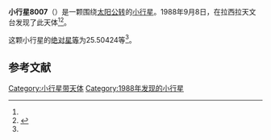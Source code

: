 {{Infobox planet
| bgcolour = #FFFFC0
| name = 8007
| symbol = 
| image = 
| caption = 
| discovery = yes
| discovery_ref = 
| discoverer = {{link-en|亨利·德波鸿诺|Henri Debehogne}}
| discovery_site = [[拉西拉天文台|拉西拉天文台]] 
| discovered = 1988年9月8日
| designations = yes
| mp_name = 
| named_after = 
| alt_names = 1988 RU6/ 1979 OL / 1987 HY
| mp_category = [[主带小行星|主带小行星]]
| orbit_ref = <ref name="a">[http://ssd.jpl.nasa.gov/sbdb.cgi?sstr=8007 8007] {{Wayback|url=http://ssd.jpl.nasa.gov/sbdb.cgi?sstr=8007 |date=20210719032701 }}，小行星數據庫瀏覽器（JPL Small-Body Database Browser）－[[美国国家航空航天局|美国国家航空航天局]]喷气推进实验室</ref>
| epoch = 2456400.5 (2013年4月18日更新)
| aphelion = {{convert|3.0157421|AU|km|3|abbr=on|lk=out}}
| perihelion = {{convert|2.2514761|AU|km|3|abbr=on}}
| semimajor = {{convert|2.6336091|AU|km|3|abbr=on}}
| eccentricity = 0.1450986
| period = 1561.080866 [[日|日]]<br />4.27[[儒略年|儒略年]]
| avg_speed = 
| inclination = 1.82697
| asc_node = 198.34343
| mean_anomaly = 
| arg_peri = 25.50424
| satellites = 
| physical_characteristics = yes
| dimensions = 
| mass = 
| density = 
| surface_grav = 
| escape_velocity = 
| sidereal_day = 
| axial_tilt = 
| pole_ecliptic_lat = 
| pole_ecliptic_lon = 
| albedo = 
| temperatures= 
| temp_name1 = 
| mean_temp_1 = 
| max_temp_1 = 
| temp_name2 = 
| max_temp_2 = 
| spectral_type = 
| abs_magnitude = 25.50424
}}

'''小行星8007'''（{{lang-en|8007}}）是一颗围绕[[太阳|太阳]][[公转|公转]]的[[小行星|小行星]]。1988年9月8日，{{link-en|亨利·德波鸿诺|Henri Debehogne}}在拉西拉天文台发现了此天体<ref name="a" /><ref>{{cite news|title=小行星列表|url=http://cfa-www.harvard.edu/iau/lists/NumberedMPs.txt|accessdate=2013-07-08|newspaper=哈佛大学|archive-date=2008-05-17|archive-url=https://web.archive.org/web/20080517010638/http://cfa-www.harvard.edu/iau/lists/NumberedMPs.txt|dead-url=no}}</ref>。

这颗小行星的[[绝对星等|绝对星等]]为25.50424等<ref name="a" />。

==参考文献==
{{reflist}}
{{Minor Planet Number|[[小行星8006|小行星8006]]|[[小行星8008|小行星8008]]}}

{{小天体}}

[[Category:小行星带天体|Category:小行星带天体]]
[[Category:1988年发现的小行星|Category:1988年发现的小行星]]

{{asteroid-stub}}
